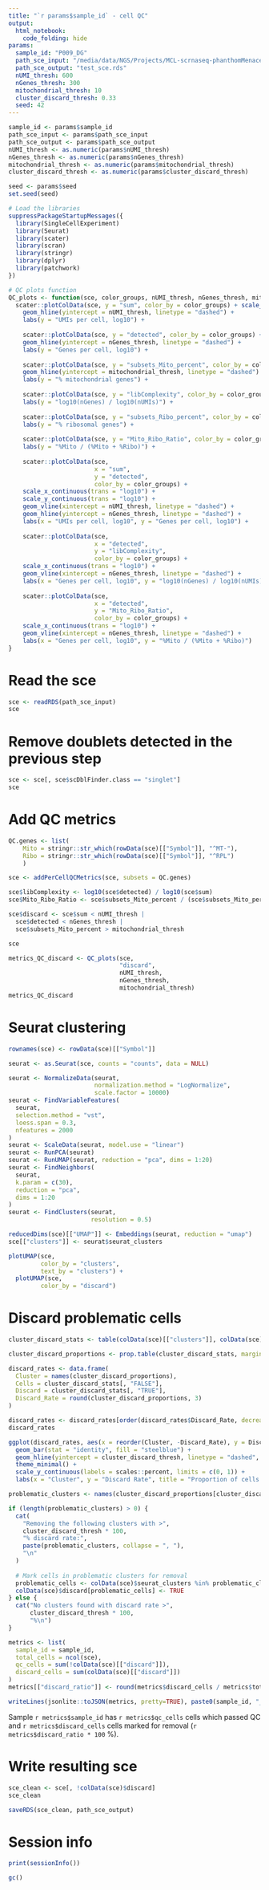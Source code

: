 ```yaml
---
title: "`r params$sample_id` - cell QC"
output:
  html_notebook:
    code_folding: hide
params:
  sample_id: "P009_DG"
  path_sce_input: "/media/data/NGS/Projects/MCL-scrnaseq-phanthomMenace/scrnaxus/results/P009_DG/doublets/P009_DG_singlets.sce"
  path_sce_output: "test_sce.rds"
  nUMI_thresh: 600
  nGenes_thresh: 300
  mitochondrial_thresh: 10
  cluster_discard_thresh: 0.33
  seed: 42
---
```


```r
sample_id <- params$sample_id
path_sce_input <- params$path_sce_input
path_sce_output <- params$path_sce_output
nUMI_thresh <- as.numeric(params$nUMI_thresh)
nGenes_thresh <- as.numeric(params$nGenes_thresh)
mitochondrial_thresh <- as.numeric(params$mitochondrial_thresh)
cluster_discard_thresh <- as.numeric(params$cluster_discard_thresh)

seed <- params$seed
set.seed(seed)

# Load the libraries
suppressPackageStartupMessages({
  library(SingleCellExperiment)
  library(Seurat)
  library(scater)
  library(scran)
  library(stringr)
  library(dplyr)
  library(patchwork)
})

# QC plots function
QC_plots <- function(sce, color_groups, nUMI_thresh, nGenes_thresh, mitochondrial_thresh) {
  scater::plotColData(sce, y = "sum", color_by = color_groups) + scale_y_continuous(trans = "log10") +
    geom_hline(yintercept = nUMI_thresh, linetype = "dashed") +
    labs(y = "UMIs per cell, log10") +
    
    scater::plotColData(sce, y = "detected", color_by = color_groups) + scale_y_continuous(trans = "log10") +
    geom_hline(yintercept = nGenes_thresh, linetype = "dashed") +
    labs(y = "Genes per cell, log10") +
    
    scater::plotColData(sce, y = "subsets_Mito_percent", color_by = color_groups) + scale_y_continuous(limits = c(0, 100)) +
    geom_hline(yintercept = mitochondrial_thresh, linetype = "dashed") +
    labs(y = "% mitochondrial genes") +
    
    scater::plotColData(sce, y = "libComplexity", color_by = color_groups) +
    labs(y = "log10(nGenes) / log10(nUMIs)") +
    
    scater::plotColData(sce, y = "subsets_Ribo_percent", color_by = color_groups) + scale_y_continuous(limits = c(0, 100)) +
    labs(y = "% ribosomal genes") +
    
    scater::plotColData(sce, y = "Mito_Ribo_Ratio", color_by = color_groups) +
    labs(y = "%Mito / (%Mito + %Ribo)") +
    
    scater::plotColData(sce,
                        x = "sum",
                        y = "detected",
                        color_by = color_groups) +
    scale_x_continuous(trans = "log10") +
    scale_y_continuous(trans = "log10") +
    geom_vline(xintercept = nUMI_thresh, linetype = "dashed") +
    geom_hline(yintercept = nGenes_thresh, linetype = "dashed") +
    labs(x = "UMIs per cell, log10", y = "Genes per cell, log10") +
    
    scater::plotColData(sce,
                        x = "detected",
                        y = "libComplexity",
                        color_by = color_groups) +
    scale_x_continuous(trans = "log10") +
    geom_vline(xintercept = nGenes_thresh, linetype = "dashed") +
    labs(x = "Genes per cell, log10", y = "log10(nGenes) / log10(nUMIs)") +
    
    scater::plotColData(sce,
                        x = "detected",
                        y = "Mito_Ribo_Ratio",
                        color_by = color_groups) +
    scale_x_continuous(trans = "log10") +
    geom_vline(xintercept = nGenes_thresh, linetype = "dashed") +
    labs(x = "Genes per cell, log10", y = "%Mito / (%Mito + %Ribo)")
}
```

# Read the sce

```r
sce <- readRDS(path_sce_input)
sce
```

# Remove doublets detected in the previous step

```r
sce <- sce[, sce$scDblFinder.class == "singlet"]
sce
```

# Add QC metrics

```r
QC.genes <- list(
    Mito = stringr::str_which(rowData(sce)[["Symbol"]], "^MT-"),
    Ribo = stringr::str_which(rowData(sce)[["Symbol"]], "^RPL")
    )

sce <- addPerCellQCMetrics(sce, subsets = QC.genes)

sce$libComplexity <- log10(sce$detected) / log10(sce$sum)
sce$Mito_Ribo_Ratio <- sce$subsets_Mito_percent / (sce$subsets_Mito_percent + sce$subsets_Ribo_percent)

sce$discard <- sce$sum < nUMI_thresh |
  sce$detected < nGenes_thresh |
  sce$subsets_Mito_percent > mitochondrial_thresh

sce
```

```r
metrics_QC_discard <- QC_plots(sce,
                               "discard",
                               nUMI_thresh,
                               nGenes_thresh,
                               mitochondrial_thresh)
metrics_QC_discard
```

# Seurat clustering

```r
rownames(sce) <- rowData(sce)[["Symbol"]]

seurat <- as.Seurat(sce, counts = "counts", data = NULL)

seurat <- NormalizeData(seurat,
                        normalization.method = "LogNormalize",
                        scale.factor = 10000)
seurat <- FindVariableFeatures(
  seurat,
  selection.method = "vst",
  loess.span = 0.3,
  nfeatures = 2000
)
seurat <- ScaleData(seurat, model.use = "linear")
seurat <- RunPCA(seurat)
seurat <- RunUMAP(seurat, reduction = "pca", dims = 1:20)
seurat <- FindNeighbors(
  seurat,
  k.param = c(30),
  reduction = "pca",
  dims = 1:20
)
seurat <- FindClusters(seurat,
                       resolution = 0.5)
```

```r
reducedDims(sce)[["UMAP"]] <- Embeddings(seurat, reduction = "umap")
sce[["clusters"]] <- seurat$seurat_clusters
```

```r
plotUMAP(sce,
         color_by = "clusters",
         text_by = "clusters") +
  plotUMAP(sce,
         color_by = "discard")
```

# Discard problematic cells

```r
cluster_discard_stats <- table(colData(sce)[["clusters"]], colData(sce)[["discard"]])

cluster_discard_proportions <- prop.table(cluster_discard_stats, margin = 1)[, "TRUE"]

discard_rates <- data.frame(
  Cluster = names(cluster_discard_proportions),
  Cells = cluster_discard_stats[, "FALSE"],
  Discard = cluster_discard_stats[, "TRUE"],
  Discard_Rate = round(cluster_discard_proportions, 3)
)

discard_rates <- discard_rates[order(discard_rates$Discard_Rate, decreasing = TRUE), ]
discard_rates
```

```r
ggplot(discard_rates, aes(x = reorder(Cluster, -Discard_Rate), y = Discard_Rate)) +
  geom_bar(stat = "identity", fill = "steelblue") +
  geom_hline(yintercept = cluster_discard_thresh, linetype = "dashed", color = "firebrick") +
  theme_minimal() +
  scale_y_continuous(labels = scales::percent, limits = c(0, 1)) +
  labs(x = "Cluster", y = "Discard Rate", title = "Proportion of cells to discard by cluster")
```

```r
problematic_clusters <- names(cluster_discard_proportions[cluster_discard_proportions > cluster_discard_thresh])

if (length(problematic_clusters) > 0) {
  cat(
    "Removing the following clusters with >",
    cluster_discard_thresh * 100,
    "% discard rate:",
    paste(problematic_clusters, collapse = ", "),
    "\n"
  )
  
  # Mark cells in problematic clusters for removal
  problematic_cells <- colData(sce)$seurat_clusters %in% problematic_clusters
  colData(sce)$discard[problematic_cells] <- TRUE
} else {
  cat("No clusters found with discard rate >",
      cluster_discard_thresh * 100,
      "%\n")
}
```

```r
metrics <- list(
  sample_id = sample_id,
  total_cells = ncol(sce),
  qc_cells = sum(!colData(sce)[["discard"]]),
  discard_cells = sum(colData(sce)[["discard"]])
)
metrics[["discard_ratio"]] <- round(metrics$discard_cells / metrics$total_cells, 3)

writeLines(jsonlite::toJSON(metrics, pretty=TRUE), paste0(sample_id, "_cell_QC_metrics.json"))
```

Sample `r metrics$sample_id` has `r metrics$qc_cells` cells which passed QC and `r metrics$discard_cells` cells marked for removal (`r metrics$discard_ratio * 100` %).

# Write resulting sce

```r
sce_clean <- sce[, !colData(sce)$discard]
sce_clean
```

```r
saveRDS(sce_clean, path_sce_output)
```

# Session info

```r
print(sessionInfo())
```

```r
gc()
```
